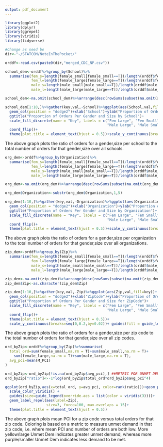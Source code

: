 ```yaml
---
output: pdf_document
---
```


```r
library(ggplot2)
library(dplyr)
library(ggrepel)
library(viridis)
library(tidyverse)

#Change as need be
dir<-"~/STATCOM/NoteInThePocket/"

orddf<-read.csv(paste0(dir,"merged_CDC_NP.csv"))
```

\textbf{Proportion of Orders for Gender, Size by School:}

```r
school_dem<-orddf%>%group_by(School)%>%
  summarise(fem_s=length(female_small[female_small==T])/length(orddf$female_small[orddf$female_small==T]),
            fem_l=length(female_large[female_large==T])/length(orddf$female_large[orddf$female_large==T]),
            male_s=length(male_small[male_small==T])/length(orddf$male_small[orddf$male_small==T]),
            male_l=length(male_large[male_large==T])/length(orddf$male_large[orddf$male_large==T]))

school_dem<-na.omit(school_dem)%>%arrange(desc(rowSums(subset(na.omit(school_dem),select=-c(School)))))

school_dem[1:10,]%>%gather(key,val,-School)%>%ggplot(aes(School,val,fill=key))+
  geom_col(position = "dodge2")+xlab("School")+ylab("Proportion of Orders per Size, Gender")+
  ggtitle("Proportion of Orders Per Gender and Size by School")+
  scale_fill_discrete(name = "Key", labels = c("Fem Large", "Fem Small", 
                                               "Male Large", "Male Small"))+
  coord_flip()+
  theme(plot.title = element_text(hjust = 0.5))+scale_y_continuous(breaks=seq(0,0.1,by=0.01))+ guides(fill = guide_legend(reverse=T))
```

\textbf{Description:} The above graph plots the ratio of orders for a gender,size per school to the total number of orders for that gender,size over all schools.

\newpage

\textbf{Proportion of Orders for Gender, Size by Organization:}

```r
org_dem<-orddf%>%group_by(Organization)%>%
  summarise(fem_s=length(female_small[female_small==T])/length(orddf$female_small[orddf$female_small==T]),
            fem_l=length(female_large[female_large==T])/length(orddf$female_large[orddf$female_large==T]),
            male_s=length(male_small[male_small==T])/length(orddf$male_small[orddf$male_small==T]),
            male_l=length(male_large[male_large==T])/length(orddf$male_large[orddf$male_large==T]))

org_dem<-na.omit(org_dem)%>%arrange(desc(rowSums(subset(na.omit(org_dem),select=-c(Organization)))))

org_dem$Organization<-substr(org_dem$Organization,1,5)

org_dem[1:10,]%>%gather(key,val,-Organization)%>%ggplot(aes(Organization,val,fill=key))+
  geom_col(position = "dodge2")+xlab("Organization")+ylab("Proportion of Orders per Size, Gender")+
  ggtitle("Proportion of Orders Per Gender and Size by Organization")+
  scale_fill_discrete(name = "Key", labels = c("Fem Large", "Fem Small", 
                                               "Male Large", "Male Small"))+
  coord_flip()+
  theme(plot.title = element_text(hjust = 0.5))+scale_y_continuous(breaks=seq(0,0.5,by=0.05))+ guides(fill = guide_legend(reverse=T))
```

\textbf{Description:} The above graph plots the ratio of orders for a gender,size per organization to the total number of orders for that gender,size over all organizations.

\newpage

\textbf{Proportion of Orders for Gender, Size by ZipCode:}

```r
zip_dem<-orddf%>%group_by(Zip)%>%
  summarise(fem_s=length(female_small[female_small==T])/length(orddf$female_small[orddf$female_small==T]),
            fem_l=length(female_large[female_large==T])/length(orddf$female_large[orddf$female_large==T]),
            male_s=length(male_small[male_small==T])/length(orddf$male_small[orddf$male_small==T]),
            male_l=length(male_large[male_large==T])/length(orddf$male_large[orddf$male_large==T]))

zip_dem<-na.omit(zip_dem)%>%arrange(desc(rowSums(subset(na.omit(zip_dem),select=-c(Zip)))))
zip_dem$Zip<-as.character(zip_dem$Zip)

zip_dem[1:10,]%>%gather(key,val,-Zip)%>%ggplot(aes(Zip,val,fill=key))+
  geom_col(position = "dodge2")+xlab("ZipCode")+ylab("Proportion of Orders per Size, Gender")+
  ggtitle("Proportion of Orders Per Gender and Size for ZipCode")+
  scale_fill_discrete(name = "Key", labels = c("Fem Large", "Fem Small", 
                                               "Male Large", "Male Small"))+
  coord_flip()+
  theme(plot.title = element_text(hjust = 0.5))+
  scale_y_continuous(breaks=seq(0,0.2,by=0.02))+ guides(fill = guide_legend(reverse=T))
```

\textbf{Description:} The above graph plots the ratio of orders for a gender,size per zip code to the total number of orders for that gender,size over all zip codes.

\newpage

\textbf{Unmet Demand by ZipCode}

```r
ord_byZip<-orddf%>%group_by(Zip)%>%summarise(
  total_ord=sum(female_small,na.rm = T)+sum(male_small,na.rm = T)+
    sum(female_large,na.rm = T)+sum(male_large,na.rm = T),
  avg_pci=mean(M_PCI)
)

ord_byZip<-ord_byZip[!is.na(ord_byZip$avg_pci),] ##METRIC FOR UNMET DEMAND
ord_byZip["ratio"]<--1*log(ord_byZip$total_ord*ord_byZip$avg_pci^4)

ggplot(ord_byZip,aes(x=total_ord, y=avg_pci, color=rank(ratio)))+geom_point()+labs(x="Total Orders by Zip",y="Mean PCI By Zip", title="Mean PCI vs Total Orders by Zip", color="Unmet Dem")+
  scale_color_viridis() +
  guides(size=guide_legend(override.aes = list(color = viridis(3))))+
  geom_label_repel(aes(label=Zip),
                   size=3, force=100, max.overlaps = 15)+
  theme(plot.title = element_text(hjust = 0.5))
```

\textbf{Description:}
The above graph plots mean PCI for a zip code versus total orders for that zip code. Coloring is based on a metric to measure unmet demand in that zip code, i.e. where mean PCI and number of orders are both low. More yellow/large Unmet Dem indicates greater unmet demand, whereas more purple/smaller Unmet Dem indicates less demand to be met.